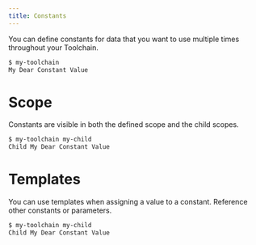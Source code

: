 ```yaml
---
title: Constants
---
```



You can define constants for data that you want to use multiple times throughout your Toolchain.

<Example1/>

```sh title="Console"
$ my-toolchain
My Dear Constant Value
```

# Scope

Constants are visible in both the defined scope and the child scopes.

<Example2/>

```sh title="Console"
$ my-toolchain my-child
Child My Dear Constant Value
```

# Templates

You can use templates when assigning a value to a constant. Reference other
constants or parameters.

<Example3/>

```sh title="Console"
$ my-toolchain my-child
Child My Dear Constant Value
```